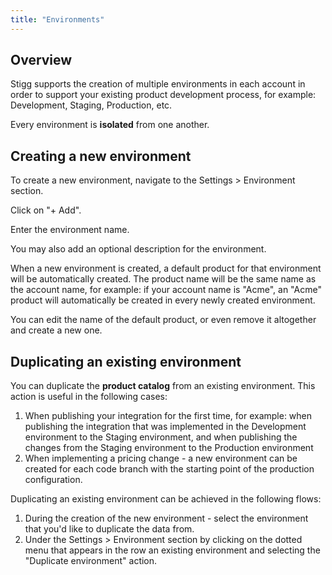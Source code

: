 ```yaml
---
title: "Environments"
---
```


## Overview

Stigg supports the creation of multiple environments in each account in order to support your existing product development process, for example: Development, Staging, Production, etc.

Every environment is **isolated** from one another.

  
## Creating a new environment

To create a new environment, navigate to the Settings > Environment section.

Click on "+ Add".

Enter the environment name.

You may also add an optional description for the environment.

<Note> 
When a new environment is created, a default product for that environment will be automatically created. The product name will be the same name as the account name, for example: if your account name is "Acme", an "Acme" product will automatically be created in every newly created environment.
 
You can edit the name of the default product, or even remove it altogether and create a new one.
</Note>

  
## Duplicating an existing environment

You can duplicate the **product catalog** from an existing environment. This action is useful in the following cases:

1. When publishing your integration for the first time, for example: when publishing the integration that was implemented in the Development environment to the Staging environment, and when publishing the changes from the Staging environment to the Production environment
2. When implementing a pricing change - a new environment can be created for each code branch with the starting point of the production configuration.

Duplicating an existing environment can be achieved in the following flows:

1. During the creation of the new environment - select the environment that you'd like to duplicate the data from.
2. Under the Settings > Environment section by clicking on the dotted menu that appears in the row an existing environment and selecting the "Duplicate environment" action.